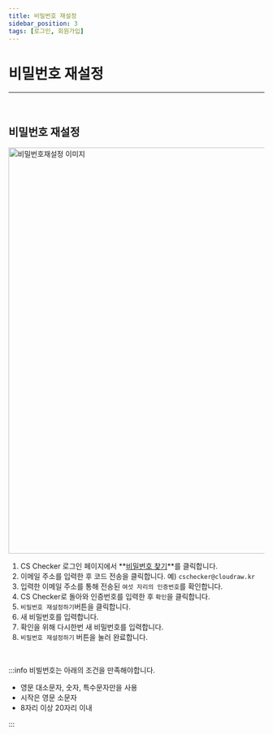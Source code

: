 ```yaml
---
title: 비밀번호 재설정
sidebar_position: 3
tags: [로그인, 회원가입]
---
```



# 비밀번호 재설정

<hr />
<br />

## 비밀번호 재설정
<img width="800" src={findPw} alt="비밀번호재설정 이미지" />

1. CS Checker 로그인 페이지에서 **[비밀번호 찾기](https://compliance-test.cstudio.app/forgot/pw)**를 클릭합니다.
2. 이메일 주소를 입력한 후 코드 전송을 클릭합니다. 예) `cschecker@cloudraw.kr`
3. 입력한 이메일 주소를 통해 전송된 `여섯 자리의 인증번호`를 확인합니다.
4. CS Checker로 돌아와 인증번호를 입력한 후 `확인`을 클릭합니다.
5. `비밀번호 재설정하기`버튼을 클릭합니다.
6. 새 비밀번호를 입력합니다.
7. 확인을 위해 다시한번 새 비밀번호를 입력합니다.
8. `비밀번호 재설정하기` 버튼을 눌러 완료합니다.


<p>&nbsp;</p>


:::info
비빌번호는 아래의 조건을 만족해야합니다.

-   영문 대소문자, 숫자, 특수문자만을 사용
-   시작은 영문 소문자
-   8자리 이상 20자리 이내

:::



